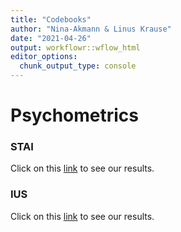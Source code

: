 ```yaml
---
title: "Codebooks"
author: "Nina-Akmann & Linus Krause"
date: "2021-04-26"
output: workflowr::wflow_html
editor_options:
  chunk_output_type: console
---
```

# Psychometrics 
### STAI
Click on this [link](Codebook_STAI.html) to see our results.

### IUS
Click on this [link](Codebook_IUS.html) to see our results.


